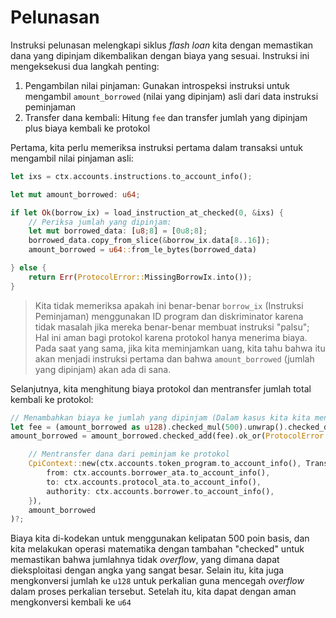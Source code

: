 # Pelunasan

Instruksi pelunasan melengkapi siklus _flash loan_ kita dengan memastikan dana yang dipinjam dikembalikan dengan biaya yang sesuai. Instruksi ini mengeksekusi dua langkah penting:

1. Pengambilan nilai pinjaman: Gunakan introspeksi instruksi untuk mengambil `amount_borrowed` (nilai yang dipinjam) asli dari data instruksi peminjaman
2. Transfer dana kembali: Hitung `fee` dan transfer jumlah yang dipinjam plus biaya kembali ke protokol

<ArticleSection
  name="Introspeksi Instruksi"
  id="instruction-introspection"
  level="h2"
/>

Pertama, kita perlu memeriksa instruksi pertama dalam transaksi untuk mengambil nilai pinjaman asli:

```rust
let ixs = ctx.accounts.instructions.to_account_info();

let mut amount_borrowed: u64;

if let Ok(borrow_ix) = load_instruction_at_checked(0, &ixs) {
    // Periksa jumlah yang dipinjam:
    let mut borrowed_data: [u8;8] = [0u8;8];
    borrowed_data.copy_from_slice(&borrow_ix.data[8..16]);
    amount_borrowed = u64::from_le_bytes(borrowed_data)

} else {
    return Err(ProtocolError::MissingBorrowIx.into());
}
```

> Kita tidak memeriksa apakah ini benar-benar `borrow_ix` (Instruksi Peminjaman) menggunakan ID program dan diskriminator karena tidak masalah jika mereka benar-benar membuat instruksi "palsu"; Hal ini aman bagi protokol karena protokol hanya menerima biaya. Pada saat yang sama, jika kita meminjamkan uang, kita tahu bahwa itu akan menjadi instruksi pertama dan bahwa `amount_borrowed` (jumlah yang dipinjam) akan ada di sana.

<ArticleSection name="Transfer Dana" id="transfer-funds" level="h2" />

Selanjutnya, kita menghitung biaya protokol dan mentransfer jumlah total kembali ke protokol:

```rust
// Menambahkan biaya ke jumlah yang dipinjam (Dalam kasus kita kita mengkodekan tetap sebesar kelipatan 500 poin)
let fee = (amount_borrowed as u128).checked_mul(500).unwrap().checked_div(10_000).ok_or(ProtocolError::Overflow)? as u64;
amount_borrowed = amount_borrowed.checked_add(fee).ok_or(ProtocolError::Overflow)?;

    // Mentransfer dana dari peminjam ke protokol
    CpiContext::new(ctx.accounts.token_program.to_account_info(), Transfer {
        from: ctx.accounts.borrower_ata.to_account_info(),
        to: ctx.accounts.protocol_ata.to_account_info(),
        authority: ctx.accounts.borrower.to_account_info(),
    }),
    amount_borrowed
)?;
```

Biaya kita di-kodekan untuk menggunakan kelipatan 500 poin basis, dan kita melakukan operasi matematika dengan tambahan "checked" untuk memastikan bahwa jumlahnya tidak _overflow_, yang dimana dapat dieksploitasi dengan angka yang sangat besar. Selain itu, kita juga mengkonversi jumlah ke `u128` untuk perkalian guna mencegah _overflow_ dalam proses perkalian tersebut. Setelah itu, kita dapat dengan aman mengkonversi kembali ke `u64`
